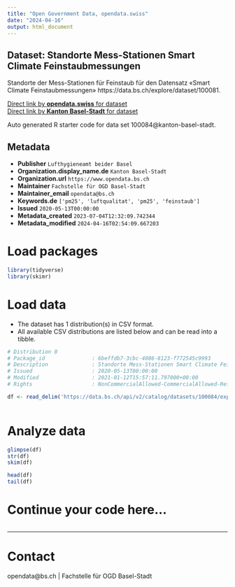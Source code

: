```yaml
---
title: "Open Government Data, opendata.swiss"
date: "2024-04-16"
output: html_document
---
```


## Dataset: Standorte Mess-Stationen Smart Climate Feinstaubmessungen

Standorte der Mess-Stationen für Feinstaub für den Datensatz «Smart Climate Feinstaubmessungen» https://data.bs.ch/explore/dataset/100081.

[Direct link by **opendata.swiss** for dataset](https://opendata.swiss/de/dataset/standorte-mess-stationen-smart-climate-feinstaubmessungen)<br>
[Direct link by **Kanton Basel-Stadt** for dataset](https://data.bs.ch/explore/dataset/100084/)

Auto generated R starter code for data set 100084@kanton-basel-stadt.

## Metadata

- **Publisher** `Lufthygieneamt beider Basel`
- **Organization.display_name.de** `Kanton Basel-Stadt`
- **Organization.url** `https://www.opendata.bs.ch`
- **Maintainer** `Fachstelle für OGD Basel-Stadt`
- **Maintainer_email** `opendata@bs.ch`
- **Keywords.de** `['pm25', 'luftqualitat', 'pm25', 'feinstaub']`
- **Issued** `2020-05-13T00:00:00`
- **Metadata_created** `2023-07-04T12:32:09.742344`
- **Metadata_modified** `2024-04-16T02:54:09.667203`


# Load packages

```r

library(tidyverse)
library(skimr)

```

# Load data

-   The dataset has 1 distribution(s) in CSV format.
-   All available CSV distributions are listed below and can be read into a tibble.

```r

# Distribution 0
# Package_id               : 6beffdb7-3cbc-4086-8123-f772545c9993
# Description              : Standorte Mess-Stationen Smart Climate Feinstaubmessungen (csv)
# Issued                   : 2020-05-13T00:00:00
# Modified                 : 2021-01-12T15:57:11.797000+00:00
# Rights                   : NonCommercialAllowed-CommercialAllowed-ReferenceRequired

df <- read_delim('https://data.bs.ch/api/v2/catalog/datasets/100084/exports/csv')



```

# Analyze data

```r

glimpse(df)
str(df)
skim(df)

head(df)
tail(df)

```

# Continue your code here...

```r

```

------------------------------------------------------------------------

# Contact

opendata@bs.ch | Fachstelle für OGD Basel-Stadt
